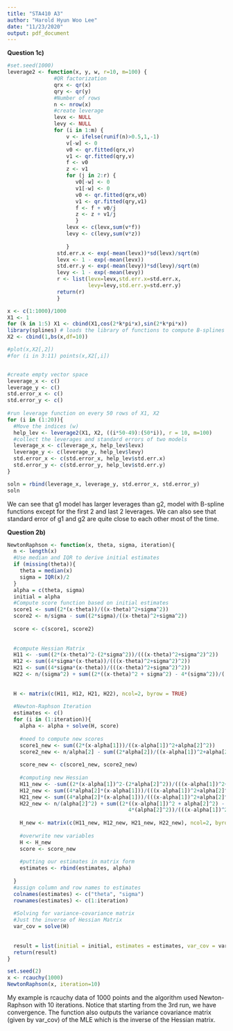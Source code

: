 ---
title: "STA410 A3"
author: "Harold Hyun Woo Lee"
date: "11/23/2020"
output: pdf_document
---
__Question 1c)__
```{r}
#set.seed(1000)
leverage2 <- function(x, y, w, r=10, m=100) {
               #QR factorization
               qrx <- qr(x)
               qry <- qr(y)
               #Number of rows
               n <- nrow(x)
               #create leverage
               levx <- NULL
               levy <- NULL
               for (i in 1:m) {
                   v <- ifelse(runif(n)>0.5,1,-1)
                   v[-w] <- 0
                   v0 <- qr.fitted(qrx,v)
                   v1 <- qr.fitted(qry,v)
                   f <- v0
                   z <- v1
                   for (j in 2:r) {
                      v0[-w] <- 0
                      v1[-w] <- 0
                      v0 <- qr.fitted(qrx,v0)
                      v1 <- qr.fitted(qry,v1)
                      f <- f + v0/j
                      z <- z + v1/j
                      }
                   levx <- c(levx,sum(v*f))
                   levy <- c(levy,sum(v*z))
                   
                   }
                std.err.x <- exp(-mean(levx))*sd(levx)/sqrt(m)
                levx <- 1 - exp(-mean(levx))
                std.err.y <- exp(-mean(levy))*sd(levy)/sqrt(m)
                levy <- 1 - exp(-mean(levy))
                r <- list(levx=levx,std.err.x=std.err.x,
                          levy=levy,std.err.y=std.err.y)
                return(r)
                }

x <- c(1:1000)/1000
X1 <- 1
for (k in 1:5) X1 <- cbind(X1,cos(2*k*pi*x),sin(2*k*pi*x))
library(splines) # loads the library of functions to compute B-splines
X2 <- cbind(1,bs(x,df=10))

#plot(x,X2[,2])
#for (i in 3:11) points(x,X2[,i])


#create empty vector space
leverage_x <- c()
leverage_y <- c()
std.error_x <- c()
std.error_y <- c()
  
#run leverage function on every 50 rows of X1, X2
for (i in (1:20)){
  #Move the indices (w)
  help_lev <- leverage2(X1, X2, ((i*50-49):(50*i)), r = 10, m=100)
  #collect the leverages and standard errors of two models
  leverage_x <- c(leverage_x, help_lev$levx)
  leverage_y <- c(leverage_y, help_lev$levy)
  std.error_x <- c(std.error_x, help_lev$std.err.x)
  std.error_y <- c(std.error_y, help_lev$std.err.y)
}

soln = rbind(leverage_x, leverage_y, std.error_x, std.error_y)
soln
```

We can see that g1 model has larger leverages than g2, model with B-spline functions except for the first 2 and last 2 leverages.
We can also see that standard error of g1 and g2 are quite close to each other most of the time. 

\pagebreak







__Question 2b)__
```{r}
NewtonRaphson <- function(x, theta, sigma, iteration){
  n <- length(x)
  #Use median and IQR to derive initial estimates
  if (missing(theta)){
    theta = median(x)
    sigma = IQR(x)/2
  }
  alpha = c(theta, sigma)
  initial = alpha
  #Compute score function based on initial estimates
  score1 <- sum((2*(x-theta))/((x-theta)^2+sigma^2))
  score2 <- n/sigma - sum((2*sigma)/((x-theta)^2+sigma^2))
  
  score <- c(score1, score2)
  
  
  #compute Hessian Matrix
  H11 <- -sum((2*(x-theta)^2-(2*sigma^2))/(((x-theta)^2+sigma^2)^2))
  H12 <- sum((4*sigma*(x-theta))/(((x-theta)^2+sigma^2)^2))
  H21 <- sum((4*sigma*(x-theta))/(((x-theta)^2+sigma^2)^2))
  H22 <- n/(sigma^2) + sum((2*((x-theta)^2 + sigma^2) - 4*(sigma^2))/(((x-theta)^2
                                                                       +sigma^2)^2))
  
  H <- matrix(c(H11, H12, H21, H22), ncol=2, byrow = TRUE)
  
  #Newton-Raphson Iteration
  estimates <- c()
  for (i in (1:iteration)){
    alpha <- alpha + solve(H, score)
    
    #need to compute new scores
    score1_new <- sum((2*(x-alpha[1]))/((x-alpha[1])^2+alpha[2]^2))
    score2_new <- n/alpha[2] - sum((2*alpha[2])/((x-alpha[1])^2+alpha[2]^2))
    
    score_new <- c(score1_new, score2_new)
    
    #computing new Hessian
    H11_new <- -sum((2*(x-alpha[1])^2-(2*alpha[2]^2))/(((x-alpha[1])^2+alpha[2]^2)^2))
    H12_new <- sum((4*alpha[2]*(x-alpha[1]))/(((x-alpha[1])^2+alpha[2]^2)^2))
    H21_new <- sum((4*alpha[2]*(x-alpha[1]))/(((x-alpha[1])^2+alpha[2]^2)^2))
    H22_new <- n/(alpha[2]^2) + sum((2*((x-alpha[1])^2 + alpha[2]^2) - 
                                       4*(alpha[2]^2))/(((x-alpha[1])^2+alpha[2]^2)^2))
    
    H_new <- matrix(c(H11_new, H12_new, H21_new, H22_new), ncol=2, byrow = TRUE)
    
    #overwrite new variables
    H <- H_new
    score <- score_new
    
    #putting our estimates in matrix form
    estimates <- rbind(estimates, alpha)
    
  }
  #assign column and row names to estimates
  colnames(estimates) <- c("theta", "sigma")
  rownames(estimates) <- c(1:iteration)
  
  #Solving for variance-covariance matrix
  #Just the inverse of Hessian Matrix
  var_cov = solve(H)
  
  
  result = list(initial = initial, estimates = estimates, var_cov = var_cov)
  return(result)
}

set.seed(2)
x <- rcauchy(1000)
NewtonRaphson(x, iteration=10)
```
My example is rcauchy data of 1000 points and the algorithm used Newton-Raphson with 10 iterations. 
Notice that starting from the 3rd run, we have convergence. The function also outputs the variance covariance matrix (given by var_cov) of the MLE which is the inverse of the Hessian matrix.









